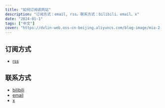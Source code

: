 ```yaml
---
title: "如何订阅该网站"
description: "订阅方式：email, rss。联系方式：bilibili、email、x"
date: "2024-01-1"
tags: ["中文"]
cover: "https://dvlin-web.oss-cn-beijing.aliyuncs.com/blog-image/mia-2.jpeg"
---
```


## <Notation type="underline" color="red">订阅方式</Notation>
- [rss](https://blog.dvlin.com/rss.xml)

## <Notation type="underline" color="red">联系方式</Notation>
- [bilibili](https://space.bilibili.com/519295997)
- [email](mailto:zhangbaolin.work@foxmail.com)
- [x](https://x.com/dvlin_dev)
